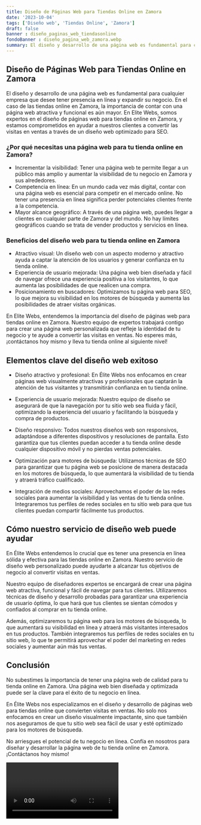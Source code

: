 ```yaml
---
title: Diseño de Páginas Web para Tiendas Online en Zamora
date: '2023-10-04'
tags: ['Diseño web', 'Tiendas Online', 'Zamora']
draft: false
banner : diseño_paginas_web_tiendasonline
fondoBanner : diseño_pagina_web_zamora.webp
summary: El diseño y desarrollo de una página web es fundamental para cualquier empresa que desee tener presencia en línea y expandir su negocio. En el caso de las tiendas online en Zamora, la importancia de contar con una página web atractiva y funcional es aún mayor. En Elite Webs, somos expertos en el diseño de páginas web para tiendas online en Zamora, y estamos comprometidos en ayudar a nuestros clientes a convertir las visitas en ventas a través de un diseño web optimizado para SEO.
---
```


## Diseño de Páginas Web para Tiendas Online en Zamora

El diseño y desarrollo de una página web es fundamental para cualquier empresa que desee tener presencia en línea y expandir su negocio. En el caso de las tiendas online en Zamora, la importancia de contar con una página web atractiva y funcional es aún mayor. En Elite Webs, somos expertos en el diseño de páginas web para tiendas online en Zamora, y estamos comprometidos en ayudar a nuestros clientes a convertir las visitas en ventas a través de un diseño web optimizado para SEO.

### ¿Por qué necesitas una página web para tu tienda online en Zamora?

- Incrementar la visibilidad: Tener una página web te permite llegar a un público más amplio y aumentar la visibilidad de tu negocio en Zamora y sus alrededores.
- Competencia en línea: En un mundo cada vez más digital, contar con una página web es esencial para competir en el mercado online. No tener una presencia en línea significa perder potenciales clientes frente a la competencia.
- Mayor alcance geográfico: A través de una página web, puedes llegar a clientes en cualquier parte de Zamora y del mundo. No hay límites geográficos cuando se trata de vender productos y servicios en línea.

### Beneficios del diseño web para tu tienda online en Zamora

- Atractivo visual: Un diseño web con un aspecto moderno y atractivo ayuda a captar la atención de los usuarios y generar confianza en tu tienda online.
- Experiencia de usuario mejorada: Una página web bien diseñada y fácil de navegar ofrece una experiencia positiva a los visitantes, lo que aumenta las posibilidades de que realicen una compra.
- Posicionamiento en buscadores: Optimizamos tu página web para SEO, lo que mejora su visibilidad en los motores de búsqueda y aumenta las posibilidades de atraer visitas orgánicas.

En Elite Webs, entendemos la importancia del diseño de páginas web para tiendas online en Zamora. Nuestro equipo de expertos trabajará contigo para crear una página web personalizada que refleje la identidad de tu negocio y te ayude a convertir las visitas en ventas. No esperes más, ¡contáctanos hoy mismo y lleva tu tienda online al siguiente nivel!

<GifSeo />

<Cta />

## Elementos clave del diseño web exitoso

- Diseño atractivo y profesional: En Élite Webs nos enfocamos en crear páginas web visualmente atractivas y profesionales que captarán la atención de tus visitantes y transmitirán confianza en tu tienda online.

- Experiencia de usuario mejorada: Nuestro equipo de diseño se asegurará de que la navegación por tu sitio web sea fluida y fácil, optimizando la experiencia del usuario y facilitando la búsqueda y compra de productos.

- Diseño responsivo: Todos nuestros diseños web son responsivos, adaptándose a diferentes dispositivos y resoluciones de pantalla. Esto garantiza que tus clientes puedan acceder a tu tienda online desde cualquier dispositivo móvil y no pierdas ventas potenciales.

- Optimización para motores de búsqueda: Utilizamos técnicas de SEO para garantizar que tu página web se posicione de manera destacada en los motores de búsqueda, lo que aumentará la visibilidad de tu tienda y atraerá tráfico cualificado.

- Integración de medios sociales: Aprovechamos el poder de las redes sociales para aumentar la visibilidad y las ventas de tu tienda online. Integraremos tus perfiles de redes sociales en tu sitio web para que tus clientes puedan compartir fácilmente tus productos.

## Cómo nuestro servicio de diseño web puede ayudar

En Élite Webs entendemos lo crucial que es tener una presencia en línea sólida y efectiva para las tiendas online en Zamora. Nuestro servicio de diseño web personalizado puede ayudarte a alcanzar tus objetivos de negocio al convertir visitas en ventas.

Nuestro equipo de diseñadores expertos se encargará de crear una página web atractiva, funcional y fácil de navegar para tus clientes. Utilizaremos técnicas de diseño y desarrollo probadas para garantizar una experiencia de usuario óptima, lo que hará que tus clientes se sientan cómodos y confiados al comprar en tu tienda online.

Además, optimizaremos tu página web para los motores de búsqueda, lo que aumentará su visibilidad en línea y atraerá más visitantes interesados en tus productos. También integraremos tus perfiles de redes sociales en tu sitio web, lo que te permitirá aprovechar el poder del marketing en redes sociales y aumentar aún más tus ventas.

## Conclusión

No subestimes la importancia de tener una página web de calidad para tu tienda online en Zamora. Una página web bien diseñada y optimizada puede ser la clave para el éxito de tu negocio en línea.

En Élite Webs nos especializamos en el diseño y desarrollo de páginas web para tiendas online que convierten visitas en ventas. No solo nos enfocamos en crear un diseño visualmente impactante, sino que también nos aseguramos de que tu sitio web sea fácil de usar y esté optimizado para los motores de búsqueda.

No arriesgues el potencial de tu negocio en línea. Confía en nosotros para diseñar y desarrollar la página web de tu tienda online en Zamora. ¡Contáctanos hoy mismo!

<Video />

<CtaBot job='Tiendas Online' city='Zamora'/>

<Gmaps query='Zamora+españa+maps' />